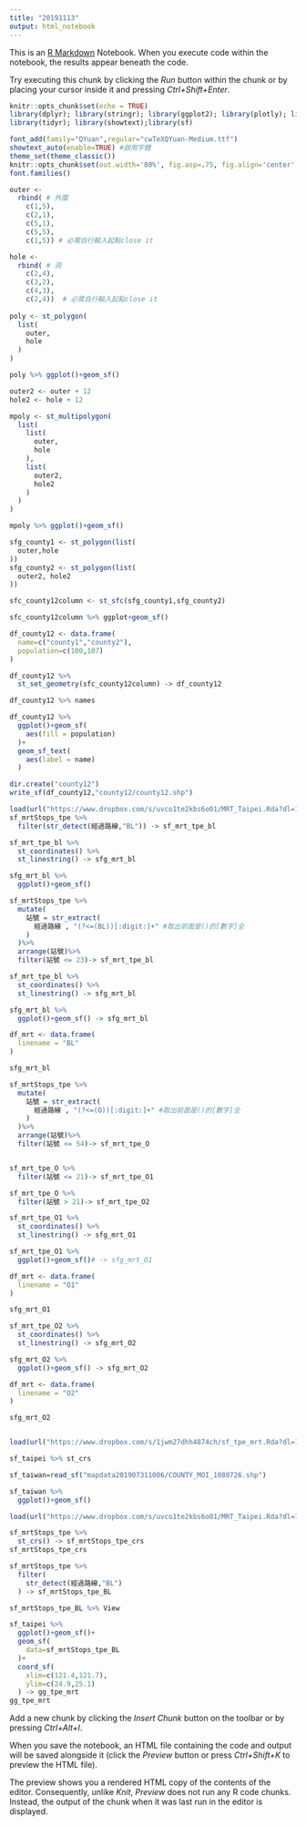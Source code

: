 ```yaml
---
title: "20191113"
output: html_notebook
---
```


This is an [R Markdown](http://rmarkdown.rstudio.com) Notebook. When you execute code within the notebook, the results appear beneath the code. 

Try executing this chunk by clicking the *Run* button within the chunk or by placing your cursor inside it and pressing *Ctrl+Shift+Enter*. 

```r
knitr::opts_chunk$set(echo = TRUE)
library(dplyr); library(stringr); library(ggplot2); library(plotly); library(lubridate); library(readr);
library(tidyr); library(showtext);library(sf)

font_add(family="QYuan",regular="cwTeXQYuan-Medium.ttf")
showtext_auto(enable=TRUE) #啟用字體
theme_set(theme_classic())
knitr::opts_chunk$set(out.width='80%', fig.asp=.75, fig.align='center', fig.showtext=T)
font.families()
```


```r
outer <-     
  rbind( # 外圍
    c(1,5),
    c(2,1),
    c(5,1),
    c(5,5),
    c(1,5)) # 必需自行輸入起點close it

hole <-
  rbind( # 洞
    c(2,4),
    c(3,2),
    c(4,3),
    c(2,4))  # 必需自行輸入起點close it
  
poly <- st_polygon(
  list(
    outer, 
    hole
  )
) 

poly %>% ggplot()+geom_sf()
```


```r
outer2 <- outer + 12
hole2 <- hole + 12

mpoly <- st_multipolygon(
  list(
    list(
      outer,
      hole
    ),
    list(
      outer2,
      hole2
    )
  )
) 

mpoly %>% ggplot()+geom_sf()
```


```r
sfg_county1 <- st_polygon(list(
  outer,hole
))
sfg_county2 <- st_polygon(list(
  outer2, hole2
))

sfc_county12column <- st_sfc(sfg_county1,sfg_county2)

sfc_county12column %>% ggplot+geom_sf()
```


```r
df_county12 <- data.frame(
  name=c("county1","county2"),
  population=c(100,107)
)

df_county12 %>%
  st_set_geometry(sfc_county12column) -> df_county12

df_county12 %>% names

df_county12 %>%
  ggplot()+geom_sf(
    aes(fill = population)
  )+
  geom_sf_text(
    aes(label = name)
  )
```


```r
dir.create("county12")
write_sf(df_county12,"county12/county12.shp")
```


```r
load(url("https://www.dropbox.com/s/uvco1te2kbs6o01/MRT_Taipei.Rda?dl=1"))
sf_mrtStops_tpe %>%
  filter(str_detect(經過路線,"BL")) -> sf_mrt_tpe_bl

sf_mrt_tpe_bl %>%
  st_coordinates() %>%
  st_linestring() -> sfg_mrt_bl

sfg_mrt_bl %>%
  ggplot()+geom_sf()
```


```r
sf_mrtStops_tpe %>%
  mutate(
    站號 = str_extract(
      經過路線 , "(?<=(BL))[:digit:]+" #取出前面是()的[數字]全
    ) 
  )%>%
  arrange(站號)%>%
  filter(站號 <= 23)-> sf_mrt_tpe_bl

sf_mrt_tpe_bl %>%
  st_coordinates() %>%
  st_linestring() -> sfg_mrt_bl

sfg_mrt_bl %>%
  ggplot()+geom_sf() -> sfg_mrt_bl

df_mrt <- data.frame(
  linename = "BL"
)

sfg_mrt_bl
```


```r
sf_mrtStops_tpe %>%
  mutate(
    站號 = str_extract(
      經過路線 , "(?<=(O))[:digit:]+" #取出前面是()的[數字]全
    ) 
  )%>%
  arrange(站號)%>%
  filter(站號 <= 54)-> sf_mrt_tpe_O


sf_mrt_tpe_O %>%
  filter(站號 <= 21)-> sf_mrt_tpe_O1

sf_mrt_tpe_O %>%
  filter(站號 > 21)-> sf_mrt_tpe_O2

sf_mrt_tpe_O1 %>%
  st_coordinates() %>%
  st_linestring() -> sfg_mrt_O1

sf_mrt_tpe_O1 %>%
  ggplot()+geom_sf()# -> sfg_mrt_O1

df_mrt <- data.frame(
  linename = "O1"
)

sfg_mrt_O1

sf_mrt_tpe_O2 %>%
  st_coordinates() %>%
  st_linestring() -> sfg_mrt_O2

sfg_mrt_O2 %>%
  ggplot()+geom_sf() -> sfg_mrt_O2

df_mrt <- data.frame(
  linename = "O2"
)

sfg_mrt_O2


load(url("https://www.dropbox.com/s/1jwm27dhh4874ch/sf_tpe_mrt.Rda?dl=1"))

sf_taipei %>% st_crs

```


```r
sf_taiwan=read_sf("mapdata201907311006/COUNTY_MOI_1080726.shp")

sf_taiwan %>%
  ggplot()+geom_sf()
```


```r
load(url("https://www.dropbox.com/s/uvco1te2kbs6o01/MRT_Taipei.Rda?dl=1"))

sf_mrtStops_tpe %>%
  st_crs() -> sf_mrtStops_tpe_crs
sf_mrtStops_tpe_crs

sf_mrtStops_tpe %>%
  filter(
    str_detect(經過路線,"BL")
  ) -> sf_mrtStops_tpe_BL

sf_mrtStops_tpe_BL %>% View

sf_taipei %>%
  ggplot()+geom_sf()+
  geom_sf(
    data=sf_mrtStops_tpe_BL
  )+
  coord_sf(
    xlim=c(121.4,121.7),
    ylim=c(24.9,25.1)
  ) -> gg_tpe_mrt
gg_tpe_mrt
```

Add a new chunk by clicking the *Insert Chunk* button on the toolbar or by pressing *Ctrl+Alt+I*.

When you save the notebook, an HTML file containing the code and output will be saved alongside it (click the *Preview* button or press *Ctrl+Shift+K* to preview the HTML file).

The preview shows you a rendered HTML copy of the contents of the editor. Consequently, unlike *Knit*, *Preview* does not run any R code chunks. Instead, the output of the chunk when it was last run in the editor is displayed.
